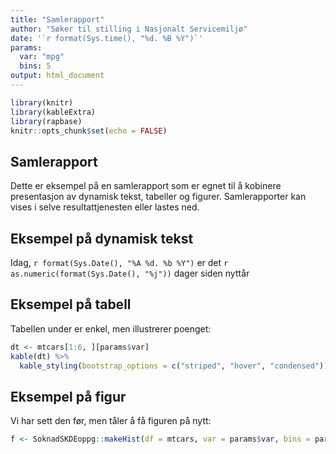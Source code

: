 ```yaml
---
title: "Samlerapport"
author: "Søker til stilling i Nasjonalt Servicemiljø"
date: '`r format(Sys.time(), "%d. %B %Y")`'
params:
  var: "mpg"
  bins: 5
output: html_document
---
```


```r
library(knitr)
library(kableExtra)
library(rapbase)
knitr::opts_chunk$set(echo = FALSE)
```


## Samlerapport
Dette er eksempel på en samlerapport som er egnet til å kobinere presentasjon
av dynamisk tekst, tabeller og figurer. Samlerapporter kan vises i selve
resultattjenesten eller lastes ned.


## Eksempel på dynamisk tekst
Idag, `r format(Sys.Date(), "%A %d. %b %Y")` er det
`r as.numeric(format(Sys.Date(), "%j"))` dager siden nyttår


## Eksempel på tabell
Tabellen under er enkel, men illustrerer poenget:

```r
dt <- mtcars[1:6, ][params$var]
kable(dt) %>%
  kable_styling(bootstrap_options = c("striped", "hover", "condensed"))
```


## Eksempel på figur
Vi har sett den før, men tåler å få figuren på nytt:

```r
f <- SoknadSKDEoppg::makeHist(df = mtcars, var = params$var, bins = params$bins, makeTable = FALSE)
```
